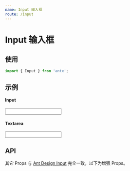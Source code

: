 ```yaml
---
name: Input 输入框
route: /input
---
```



# Input 输入框

## 使用

```js
import { Input } from 'antx';
```

## 示例

#### Input

<Playground>
  <Input max={10} msg="写点什么 ..." />
</Playground>

#### Textarea

<Playground>
  <Input textarea max={100} row={5} msg="说出你的想法 ..." />
</Playground>

## API

其它 Props 与 [Ant Design Input](https://ant.design/components/input-cn/) 完全一致，以下为增强 Props。

<PropsTable of={Input} />
